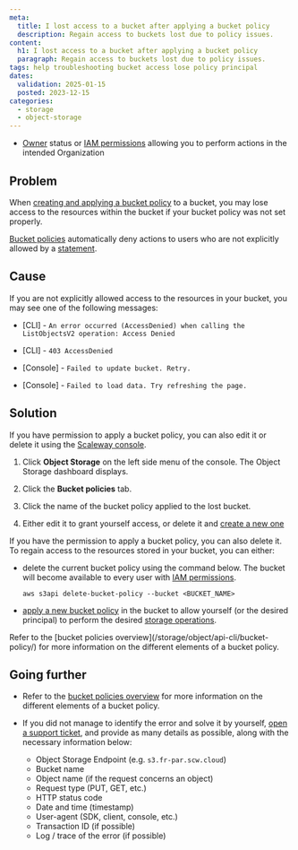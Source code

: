 ```yaml
---
meta:
  title: I lost access to a bucket after applying a bucket policy
  description: Regain access to buckets lost due to policy issues.
content:
  h1: I lost access to a bucket after applying a bucket policy
  paragraph: Regain access to buckets lost due to policy issues.
tags: help troubleshooting bucket access lose policy principal
dates:
  validation: 2025-01-15
  posted: 2023-12-15
categories:
  - storage
  - object-storage
---
```


<Macro id="requirements" />

- [Owner](/identity-and-access-management/iam/concepts/#owner) status or [IAM permissions](/identity-and-access-management/iam/concepts/#permission) allowing you to perform actions in the intended Organization

## Problem

When [creating and applying a bucket policy](/storage/object/api-cli/create-bucket-policy/) to a bucket, you may lose access to the resources within the bucket if your bucket policy was not set properly.

[Bucket policies](/storage/object/api-cli/bucket-policy/) automatically deny actions to users who are not explicitly allowed by a [statement](/storage/object/api-cli/bucket-policy/#statement).

<Macro id="important-bucket-policy" />

## Cause

If you are not explicitly allowed access to the resources in your bucket, you may see one of the following messages:

- \[CLI\] - `An error occurred (AccessDenied) when calling the ListObjectsV2 operation: Access Denied`

- \[CLI\] - `403 AccessDenied`

- \[Console\] - `Failed to update bucket. Retry.`

- \[Console\] - `Failed to load data. Try refreshing the page.`

## Solution

<Tabs id="bucket-policy-troubleshooting">
<TabsTab label="Scaleway console">

If you have permission to apply a bucket policy, you can also edit it or delete it using the [Scaleway console](https://console.scaleway.com).

1. Click **Object Storage** on the left side menu of the console. The Object Storage dashboard displays.

2. Click the **Bucket policies** tab.

3. Click the name of the bucket policy applied to the lost bucket.

4. Either edit it to grant yourself access, or delete it and [create a new one](/storage/object/how-to/create-bucket-policy/)
</TabsTab>
<TabsTab label="AWS CLI">

If you have the permission to apply a bucket policy, you can also delete it. To regain access to the resources stored in your bucket, you can either:

- delete the current bucket policy using the command below. The bucket will become available to every user with [IAM permissions](/identity-and-access-management/iam/concepts/#permission).
    ```
    aws s3api delete-bucket-policy --bucket <BUCKET_NAME>
    ```
- [apply a new bucket policy](/storage/object/api-cli/create-bucket-policy/) in the bucket to allow yourself (or the desired principal) to perform the desired [storage operations](/storage/object/api-cli/using-api-call-list/).

</TabsTab>
</Tabs>

<Message type="note">
  Refer to the [bucket policies overview](/storage/object/api-cli/bucket-policy/) for more information on the different elements of a bucket policy.
</Message>

## Going further

- Refer to the [bucket policies overview](/storage/object/api-cli/bucket-policy/) for more information on the different elements of a bucket policy.

- If you did not manage to identify the error and solve it by yourself, [open a support ticket](/console/account/how-to/open-a-support-ticket/), and provide as many details as possible, along with the necessary information below:
    - Object Storage Endpoint (e.g. `s3.fr-par.scw.cloud`)
    - Bucket name
    - Object name (if the request concerns an object)
    - Request type (PUT, GET, etc.)
    - HTTP status code
    - Date and time (timestamp)
    - User-agent (SDK, client, console, etc.)
    - Transaction ID (if possible)
    - Log / trace of the error (if possible)
